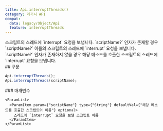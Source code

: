 ```yaml
---
title: Api.interruptThreads()
category: 레거시 API
compat:
  data: legacy/Object/Api
  feature: interruptThreads
---
```


<Section>
  스크립트의 스레드에 `interrupt` 요청을 보냅니다. `scriptName?` 인자가 존재할 경우 `scriptName?` 이름의 스크립트의 스레드에 `interrupt` 요청을 보냅니다.
  `scriptName?` 인자가 존재하지 않을 경우 해당 메소드를 호출한 스크립트의 스레드에 `interrupt` 요청을 보냅니다.
</Section>
<Section>
  ## 구문

  ~~~js
  Api.interruptThreads();
  Api.interruptThreads(scriptName);
  ~~~

  <Section>
    ### 매개변수

    <ParamList>
      <ParamItem param={"scriptName"} type={"String"} defaultVal={"해당 메소드를 호출한 스크립트의 이름"} optional>
        스레드에 `interrupt` 요청을 보낼 스크립트 이름
      </ParamItem>
    </ParamList>
  </Section>
</Section>
